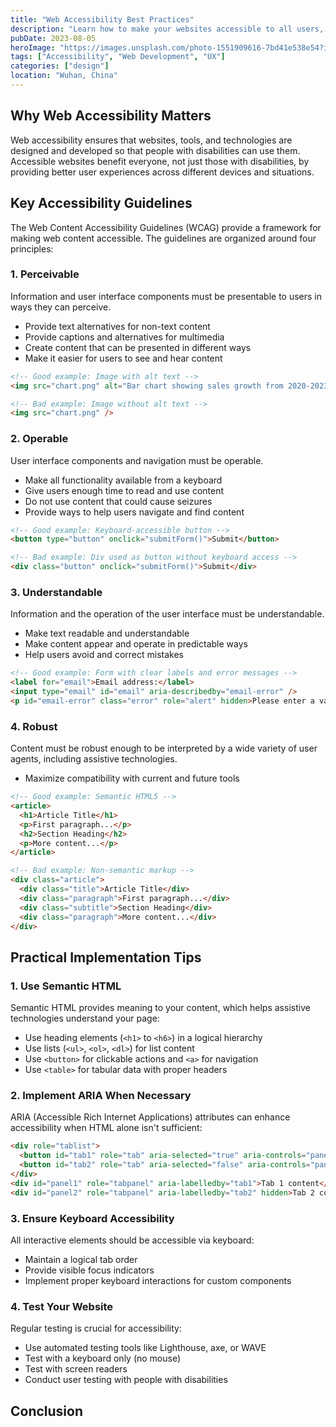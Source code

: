 ```yaml
---
title: "Web Accessibility Best Practices"
description: "Learn how to make your websites accessible to all users, including those with disabilities."
pubDate: 2023-08-05
heroImage: "https://images.unsplash.com/photo-1551909616-7bd41e538e54?ixlib=rb-4.0.3&ixid=M3wxMjA3fDB8MHxwaG90by1wYWdlfHx8fGVufDB8fHx8fA%3D%3D&auto=format&fit=crop&w=1739&q=80"
tags: ["Accessibility", "Web Development", "UX"]
categories: ["design"]
location: "Wuhan, China"
---
```


## Why Web Accessibility Matters

Web accessibility ensures that websites, tools, and technologies are designed and developed so that people with disabilities can use them. Accessible websites benefit everyone, not just those with disabilities, by providing better user experiences across different devices and situations.

## Key Accessibility Guidelines

The Web Content Accessibility Guidelines (WCAG) provide a framework for making web content accessible. The guidelines are organized around four principles:

### 1. Perceivable

Information and user interface components must be presentable to users in ways they can perceive.

- Provide text alternatives for non-text content
- Provide captions and alternatives for multimedia
- Create content that can be presented in different ways
- Make it easier for users to see and hear content

```html
<!-- Good example: Image with alt text -->
<img src="chart.png" alt="Bar chart showing sales growth from 2020-2023" />

<!-- Bad example: Image without alt text -->
<img src="chart.png" />
```

### 2. Operable

User interface components and navigation must be operable.

- Make all functionality available from a keyboard
- Give users enough time to read and use content
- Do not use content that could cause seizures
- Provide ways to help users navigate and find content

```html
<!-- Good example: Keyboard-accessible button -->
<button type="button" onclick="submitForm()">Submit</button>

<!-- Bad example: Div used as button without keyboard access -->
<div class="button" onclick="submitForm()">Submit</div>
```

### 3. Understandable

Information and the operation of the user interface must be understandable.

- Make text readable and understandable
- Make content appear and operate in predictable ways
- Help users avoid and correct mistakes

```html
<!-- Good example: Form with clear labels and error messages -->
<label for="email">Email address:</label>
<input type="email" id="email" aria-describedby="email-error" />
<p id="email-error" class="error" role="alert" hidden>Please enter a valid email address</p>
```

### 4. Robust

Content must be robust enough to be interpreted by a wide variety of user agents, including assistive technologies.

- Maximize compatibility with current and future tools

```html
<!-- Good example: Semantic HTML5 -->
<article>
  <h1>Article Title</h1>
  <p>First paragraph...</p>
  <h2>Section Heading</h2>
  <p>More content...</p>
</article>

<!-- Bad example: Non-semantic markup -->
<div class="article">
  <div class="title">Article Title</div>
  <div class="paragraph">First paragraph...</div>
  <div class="subtitle">Section Heading</div>
  <div class="paragraph">More content...</div>
</div>
```

## Practical Implementation Tips

### 1. Use Semantic HTML

Semantic HTML provides meaning to your content, which helps assistive technologies understand your page:

- Use heading elements (`<h1>` to `<h6>`) in a logical hierarchy
- Use lists (`<ul>`, `<ol>`, `<dl>`) for list content
- Use `<button>` for clickable actions and `<a>` for navigation
- Use `<table>` for tabular data with proper headers

### 2. Implement ARIA When Necessary

ARIA (Accessible Rich Internet Applications) attributes can enhance accessibility when HTML alone isn't sufficient:

```html
<div role="tablist">
  <button id="tab1" role="tab" aria-selected="true" aria-controls="panel1">Tab 1</button>
  <button id="tab2" role="tab" aria-selected="false" aria-controls="panel2">Tab 2</button>
</div>
<div id="panel1" role="tabpanel" aria-labelledby="tab1">Tab 1 content</div>
<div id="panel2" role="tabpanel" aria-labelledby="tab2" hidden>Tab 2 content</div>
```

### 3. Ensure Keyboard Accessibility

All interactive elements should be accessible via keyboard:

- Maintain a logical tab order
- Provide visible focus indicators
- Implement proper keyboard interactions for custom components

### 4. Test Your Website

Regular testing is crucial for accessibility:

- Use automated testing tools like Lighthouse, axe, or WAVE
- Test with a keyboard only (no mouse)
- Test with screen readers
- Conduct user testing with people with disabilities

## Conclusion

